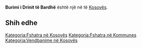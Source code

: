 {{Fshat në 
 | Emri                = Burimi i Drinit të Bardhë
 | EmriAlt                = 
 | NAME_SHORT_FORM=      
 | NAME_GENERIC=      
 | NAME_SORT_NAME_RO=      BURIMIIDRINITTEBARDHE
 | FULL_NAME_RO = Burimi i Drinit të Bardhë
 | FULL_NAME_ND_RO=Burimi i Drinit te Bardhe
 | SORT_NAME_RG=DRINITTEBARDHE BURIMII
 | FULL_NAME_RG=Drinit të Bardhë, Burimi i
 | FULL_NAME_ND_RG=Drinit te Bardhe, Burimi i
 | SRP_NAME_SHORT_FORM=      
 | SRP_NAME_GENERIC=      
 | SRP_NAME_SORT_NAME_RO=      
 | SRP_FULL_NAME_RO = 
 | SRP_FULL_NAME_ND_RO=
 | SRP_SORT_NAME_RG=
 | SRP_FULL_NAME_RG=
 | SRP_FULL_NAME_ND_RG=
 | Emri (Rasa dhanore) = 
 | Figura              = 
 | Shteti              = Kosovo
 | Komuna              = 
 | Kodi postar         = 
 | Sipërfaqja          = 

 | Popullsia           = 

 | Regj. i popullsisë  = 
 | Dend. e popullsisë  = 
 | Faqja zyrtare       = 
 <!--- Koordinatat ----> 
 | Gjerësia            = 42.738889
 | Gjatësia            = 20.305556
 | Lartësia            = 
}}
'''Burimi i Drinit të Bardhë''' është një [[]] në [[]] të [[Kosovës]].

<!-- == Gjeografia == -->
<!-- == Historia == -->
<!-- == Demografia == -->
== Shih edhe ==
{{Komuna }}
{{Kosovo-Administrata-Cung}}

[[Kategoria:Fshatra në Kosovës]]
[[Kategoria:Fshatra në Kommunes ]]
[[Kategoria:Vendbanime në Kosovës]]